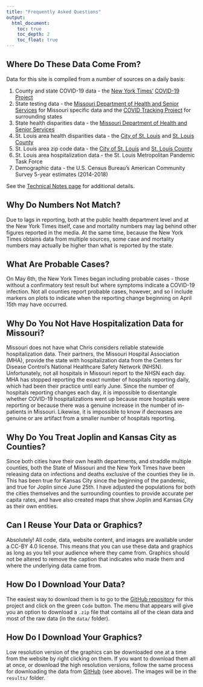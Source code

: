 ```yaml
---
title: "Frequently Asked Questions"
output: 
  html_document:
    toc: true
    toc_depth: 2
    toc_float: true
---
```


## Where Do These Data Come From?
Data for this site is compiled from a number of sources on a daily basis:

  1. County and state COVID-19 data - the <a href="https://nytimes.com" target="_blank">New York Times'</a> <a href="https://github.com/nytimes/covid-19-data" target="_blank">COVID-19 Project</a>
  2. State testing data - the <a href="https://health.mo.gov/living/healthcondiseases/communicable/novel-coronavirus/" target="_blank">Missouri Department of Health and Senior Services</a> for Missouri specific data and the <a href="https://covidtracking.com" target="_blank">COVID Tracking Project</a> for surrounding states
  3. State health disparities data - the <a href="https://health.mo.gov/living/healthcondiseases/communicable/novel-coronavirus/" target="_blank">Missouri Department of Health and Senior Services</a>
  4. St. Louis area health disparities data - the <a href="https://www.stlouis-mo.gov/covid-19/data/index.cfm" target="_blank">City of St. Louis</a> and <a href="https://stlcorona.com/resources/covid-19-statistics1/" target="_blank">St. Louis County</a>
  5. St. Louis area zip code data - the <a href="https://www.stlouis-mo.gov/covid-19/data/index.cfm" target="_blank">City of St. Louis</a> and <a href="https://stlcorona.com/resources/covid-19-statistics1/" target="_blank">St. Louis County</a>
  6. St. Louis area hospitalization data - the St. Louis Metropolitan Pandemic Task Force
  7. Demographic data - the U.S. Census Bureau's American Community Survey 5-year estimates (2014-2018)
  
See the [Technical Notes page](data.html) for additional details.

## Why Do Numbers Not Match? {.padtop}
Due to lags in reporting, both at the public health department level and at the New York Times itself, case and mortality numbers may lag behind other figures reported in the media. At the same time, because the New York Times obtains data from multiple sources, some case and mortality numbers may actually be higher than what is reported by the state.

## What Are Probable Cases? {.padtop}
On May 6th, the New York Times began including probable cases - those without a confirmatory test result but where symptoms indicate a COVID-19 infection. Not all counties report probable cases, however, and so I include markers on plots to indicate when the reporting change beginning on April 15th may have occurred.

## Why Do You Not Have Hospitalization Data for Missouri? {.padtop}
Missouri does not have what Chris considers reliable statewide hospitalization data. Their partners, the Missouri Hospital Association (MHA), provide the state with hospitalization data from the Centers for Disease Control's National Healthcare Safety Network (NHSN). Unfortunately, not all hospitals in Missouri report to the NHSN each day. MHA has stopped reporting the exact number of hospitals reporting daily, which had been their practice until early June. Since the number of hospitals reporting changes each day, it is impossible to disentangle whether COVID-19 hospitalizations went up because more hospitals were reporting or because there was a genuine increase in the number of in-patients in Missouri. Likewise, it is impossible to know if decreases are genuine or are artifact from a smaller number of hospitals reporting.

## Why Do You Treat Joplin and Kansas City as Counties? {.padtop}
Since both cities have their own health departments, and straddle multiple counties, both the State of Missouri and the New York Times have been releasing data on infections and deaths exclusive of the counties they lie in. This has been true for Kansas City since the beginning of the pandemic, and true for Joplin since June 25th. I have adjusted the populations for both the cities themselves and the surrounding counties to provide accurate per capita rates, and have also created maps that show Joplin and Kansas City as their own entities.

## Can I Reuse Your Data or Graphics? {.padtop}
Absolutely! All code, data, website content, and images are available under a CC-BY 4.0 license. This means that you can use these data and graphics as long as you tell your audience where they came from. Graphics should not be altered to remove the caption that indicates who made them and where the underlying data came from.

## How Do I Download Your Data? {.padtop}
The easiest way to download them is to go to the <a href="https://github.com/slu-openGIS/covid_daily_viz" target="_blank">GitHub repository</a> for this project and click on the green `Code` button. The menu that appears will give you an option to download a `.zip` file that contains all of the clean data and most of the raw data (in the `data/` folder).

## How Do I Download Your Graphics? {.padtop}
Low resolution version of the graphics can be downloaded one at a time from the website by right clicking on them. If you want to download them all at once, or download the high resolution versions, follow the same process for downloading the data from <a href="https://github.com/slu-openGIS/covid_daily_viz" target="_blank">GitHub</a> (see above). The images will be in the `results/` folder.
